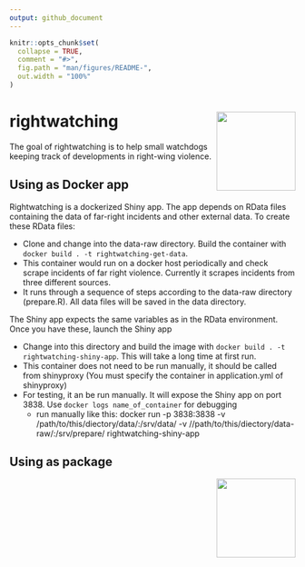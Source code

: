 ```yaml
---
output: github_document
---
```


<!-- README.md is generated from README.Rmd. Please edit that file -->

```r
knitr::opts_chunk$set(
  collapse = TRUE,
  comment = "#>",
  fig.path = "man/figures/README-",
  out.width = "100%"
)
```

# rightwatching  <a href='https://rightwatching.org'><img src='man/figures/logo.png' align="right" height="139" /></a>

<!-- badges: start -->
<!-- badges: end -->

The goal of rightwatching is to help small watchdogs keeping track of developments in right-wing violence. 


## Using as Docker app

Rightwatching is a dockerized Shiny app. The app depends on RData files containing the data of far-right incidents and other external data. To create these RData files:

* Clone and change into the data-raw directory. Build the container with `docker build . -t rightwatching-get-data`. 
* This container would run on a docker host periodically and check scrape incidents of far right violence. Currently it scrapes incidents from three different sources. 
* It runs through a sequence of steps according to the data-raw directory (prepare.R). All data files will be saved in the data directory.

The Shiny app expects the same variables as in the RData environment. Once you have these, launch the Shiny app
  
* Change into this directory and build the image with `docker build . -t rightwatching-shiny-app`. This will take a long time at first run. 
* This container does not need to be run manually, it should be called from shinyproxy (You must specify the container in application.yml of shinyproxy)
* For testing, it an be run manually. It will expose the Shiny app on port 3838. Use `docker logs name_of_container` for debugging
	* run manually like this: docker run -p 3838:3838 -v /path/to/this/diectory/data/:/srv/data/ -v //path/to/this/diectory/data-raw/:/srv/prepare/ rightwatching-shiny-app





## Using as package




<a href='https://rightwatching.org'><img src='inst/app/www/BMBF_eng.png' align="right" height="139" /></a>

